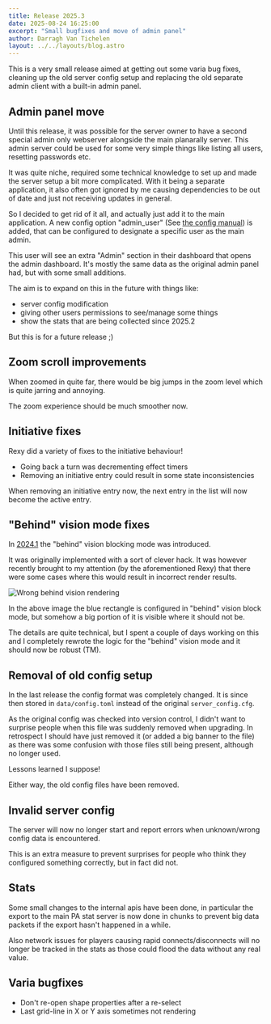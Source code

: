```yaml
---
title: Release 2025.3
date: 2025-08-24 16:25:00
excerpt: "Small bugfixes and move of admin panel"
author: Darragh Van Tichelen
layout: ../../layouts/blog.astro
---
```



This is a very small release aimed at getting out some varia bug fixes, cleaning up the old server config setup and replacing the old separate admin client with a built-in admin panel.

## Admin panel move

Until this release, it was possible for the server owner to have a second special admin only webserver alongside the main planarally server.
This admin server could be used for some very simple things like listing all users, resetting passwords etc.

It was quite niche, required some technical knowledge to set up and made the server setup a bit more complicated.
With it being a separate application, it also often got ignored by me causing dependencies to be out of date and just not receiving updates in general.

So I decided to get rid of it all, and actually just add it to the main application.
A new config option "admin_user" (See [the config manual](/server/management/configuration/#field-admin_user)) is added, that can be configured to designate a specific user as the main admin.

This user will see an extra "Admin" section in their dashboard that opens the admin dashboard. It's mostly the same data as the original admin panel had, but with some small additions.

The aim is to expand on this in the future with things like:

- server config modification
- giving other users permissions to see/manage some things
- show the stats that are being collected since 2025.2

But this is for a future release ;)

## Zoom scroll improvements

When zoomed in quite far, there would be big jumps in the zoom level which is quite jarring and annoying.

The zoom experience should be much smoother now.

## Initiative fixes

Rexy did a variety of fixes to the initiative behaviour!

- Going back a turn was decrementing effect timers
- Removing an initiative entry could result in some state inconsistencies

When removing an initiative entry now, the next entry in the list will now become the active entry.

## "Behind" vision mode fixes

In [2024.1](/blog/release-2024.1) the "behind" vision blocking mode was introduced.

It was originally implemented with a sort of clever hack. It was however recently brought to my attention (by the aforementioned Rexy) that there were some cases where this would result in incorrect render results.

![Wrong behind vision rendering](./2025.3/behind-vision-wrong.png)

In the above image the blue rectangle is configured in "behind" vision block mode, but somehow a big portion of it is visible where it should not be.

The details are quite technical, but I spent a couple of days working on this and I completely rewrote the logic for the "behind" vision mode and it should now be robust (TM).

## Removal of old config setup

In the last release the config format was completely changed. It is since then stored in `data/config.toml` instead of the original `server_config.cfg`.

As the original config was checked into version control, I didn't want to surprise people when this file was suddenly removed when upgrading.
In retrospect I should have just removed it (or added a big banner to the file) as there was some confusion with those files still being present, although no longer used.

Lessons learned I suppose!

Either way, the old config files have been removed.

## Invalid server config

The server will now no longer start and report errors when unknown/wrong config data is encountered.

This is an extra measure to prevent surprises for people who think they configured something correctly, but in fact did not.

## Stats

Some small changes to the internal apis have been done, in particular the export to the main PA stat server is now done in chunks to prevent big data packets if the export hasn't happened in a while.

Also network issues for players causing rapid connects/disconnects will no longer be tracked in the stats as those could flood the data without any real value.

## Varia bugfixes

- Don't re-open shape properties after a re-select
- Last grid-line in X or Y axis sometimes not rendering
